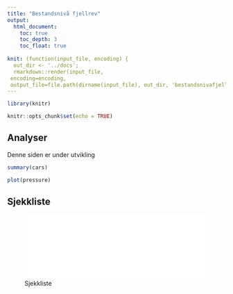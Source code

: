 ```yaml
---
title: "Bestandsnivå fjellrev"
output:
  html_document:
    toc: true
    toc_depth: 3
    toc_float: true
    
knit: (function(input_file, encoding) {
  out_dir <- '../docs';
  rmarkdown::render(input_file,
 encoding=encoding,
 output_file=file.path(dirname(input_file), out_dir, 'bestandsnivafjellrev.html'))})
---
```


```r
library(knitr)

knitr::opts_chunk$set(echo = TRUE)
```



## Analyser
Denne siden er under utvikling

```r
summary(cars)
```


```r
plot(pressure)
```



## Sjekkliste

![Sjekkliste](../output/test/abc.pdf){width=100%}


